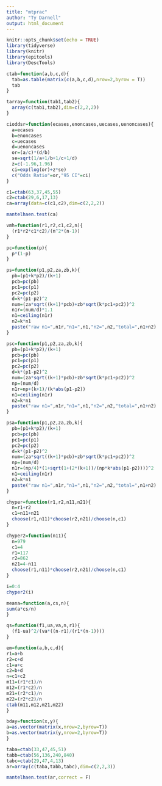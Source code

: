 ```yaml
---
title: "mtprac"
author: "Ty Darnell"
output: html_document
---
```


```r
knitr::opts_chunk$set(echo = TRUE)
library(tidyverse)
library(knitr)
library(epitools)
library(DescTools)
```

```r
ctab=function(a,b,c,d){
  tab=as.table(matrix(c(a,b,c,d),nrow=2,byrow = T))
  tab
}
```


```r
tarray=function(tab1,tab2){
  array(c(tab1,tab2),dim=c(2,2,2))
}
```



```r
cioddsr=function(ecases,enoncases,uecases,uenoncases){
  a=ecases
  b=enoncases
  c=uecases
  d=uenoncases
  or=(a/c)*(d/b)
  se=sqrt(1/a+1/b+1/c+1/d)
  z=c(-1.96,1.96)
  ci=exp(log(or)+z*se)
  c("Odds Ratio"=or,"95 CI"=ci)
}
```


```r
c1=ctab(63,37,45,55)
c2=ctab(29,6,17,13)
ca=array(data=c(c1,c2),dim=c(2,2,2))
```

```r
mantelhaen.test(ca)
```


```r
vmh=function(r1,r2,c1,c2,n){
  (r1*r2*c1*c2)/(n^2*(n-1))
}
```

```r
pc=function(p){
  p*(1-p)
}

ps=function(p1,p2,za,zb,k){
  pb=(p1+k*p2)/(k+1)
  pcb=pc(pb)
  pc1=pc(p1)
  pc2=pc(p2)
  d=k*(p1-p2)^2
  num=(za*sqrt((k+1)*pcb)+zb*sqrt(k*pc1+pc2))^2
  n1r=(num/d)*1.1
  n1=ceiling(n1r)
  n2=k*n1
  paste("raw n1=",n1r,"n1=",n1,"n2=",n2,"total=",n1+n2)
}
```

```r
psc=function(p1,p2,za,zb,k){
  pb=(p1+k*p2)/(k+1)
  pcb=pc(pb)
  pc1=pc(p1)
  pc2=pc(p2)
  d=k*(p1-p2)^2
  num=(za*sqrt((k+1)*pcb)+zb*sqrt(k*pc1+pc2))^2
  np=(num/d)
  n1r=np+(k+1)/(k*abs(p1-p2))
  n1=ceiling(n1r)
  n2=k*n1
  paste("raw n1=",n1r,"n1=",n1,"n2=",n2,"total=",n1+n2)
}
```


```r
psa=function(p1,p2,za,zb,k){
  pb=(p1+k*p2)/(k+1)
  pcb=pc(pb)
  pc1=pc(p1)
  pc2=pc(p2)
  d=k*(p1-p2)^2
  num=(za*sqrt((k+1)*pcb)+zb*sqrt(k*pc1+pc2))^2
  np=(num/d)
  n1r=(np/4)*(1+sqrt(1+(2*(k+1))/(np*k*abs(p1-p2))))^2
  n1=ceiling(n1r)
  n2=k*n1
  paste("raw n1=",n1r,"n1=",n1,"n2=",n2,"total=",n1+n2)
}
```


```r
chyper=function(r1,r2,n11,n21){
  n=r1+r2
  c1=n11+n21
  choose(r1,n11)*choose(r2,n21)/choose(n,c1)
}
```


```r
chyper2=function(n11){
  n=979
  c1=4
  r1=117
  r2=862
  n21=4-n11
  choose(r1,n11)*choose(r2,n21)/choose(n,c1)
}
```

```r
i=0:4
chyper2(i)
```

```r
meana=function(a,cs,n){
sum(a*cs/n)
}

qs=function(f1,ua,va,n,r1){
  (f1-ua)^2/(va*((n-r1)/(r1*(n-1))))
}
```

```r
em=function(a,b,c,d){
r1=a+b
r2=c+d
c1=a+c
c2=b+d
n=c1+c2
m11=(r1*c1)/n
m12=(r1*c2)/n
m21=(r2*c1)/n
m22=(r2*c2)/n
ctab(m11,m12,m21,m22)
}

bday=function(x,y){
a=as.vector(matrix(x,nrow=2,byrow=T))
b=as.vector(matrix(y,nrow=2,byrow=T))
}
```


```r
taba=ctab(33,47,45,51)
tabb=ctab(56,136,240,840)
tabc=ctab(29,47,4,13)
ar=array(c(taba,tabb,tabc),dim=c(2,2,3))
```

```r
mantelhaen.test(ar,correct = F)
```

